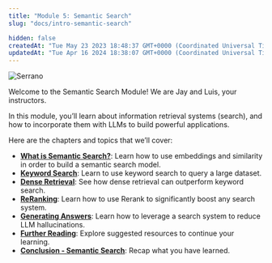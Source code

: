 ```yaml
---
title: "Module 5: Semantic Search"
slug: "docs/intro-semantic-search"

hidden: false
createdAt: "Tue May 23 2023 18:48:37 GMT+0000 (Coordinated Universal Time)"
updatedAt: "Tue Apr 16 2024 18:38:07 GMT+0000 (Coordinated Universal Time)"
---
```

<img src='../../assets/images/57e7c75-image.png' alt='Serrano' />


Welcome to the Semantic Search Module! We are Jay and Luis, your instructors.

In this module, you’ll learn about information retrieval systems (search), and how to incorporate them with LLMs to build powerful applications. 

Here are the chapters and topics that we’ll cover:

- **[What is Semantic Search?](/docs/what-is-semantic-search)**: Learn how to use embeddings and similarity in order to build a semantic search model.
- **[Keyword Search](/docs/keyword-search)**: Learn to use keyword search to query a large dataset.
- **[Dense Retrieval](/docs/dense-retrieval)**: See how dense retrieval can outperform keyword search.
- **[ReRanking](/docs/reranking-2)**: Learn how to use Rerank to significantly boost any search system.
- **[Generating Answers](/docs/generating-answers)**: Learn how to leverage a search system to reduce LLM hallucinations.
- **[Further Reading](/docs/further-reading-search)**: Explore suggested resources to continue your learning.
- **[Conclusion - Semantic Search](/docs/search-conclusion)**: Recap what you have learned.
